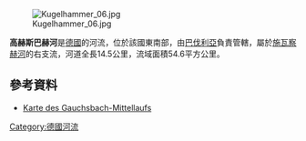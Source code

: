 {{No footnotes|time=2020-12-06T04:30:28+00:00}}
{{Coord|49|21|41|N|11|10|25|E|display=title}}
[[Image:Kugelhammer_06.jpg|right]]

'''高赫斯巴赫河'''是[[德國|德國]]的河流，位於該國東南部，由[[巴伐利亞|巴伐利亞]]負責管轄，屬於[[施瓦察赫河_(雷德尼茨河支流)|施瓦察赫河]]的右支流，河道全長14.5公里，流域面積54.6平方公里。

==參考資料==
* [http://geoportal.bayern.de/bayernatlas/?X=5472113.66&Y=4444541.15&zoom=9&lang=de&topic=bvv&bgLayer=tk&catalogNodes=122 Karte des Gauchsbach-Mittellaufs] {{Wayback|url=http://geoportal.bayern.de/bayernatlas/?X=5472113.66&Y=4444541.15&zoom=9&lang=de&topic=bvv&bgLayer=tk&catalogNodes=122 |date=20160304095517 }}

{{Germany-geo-stub}}
[[Category:德國河流|Category:德國河流]]